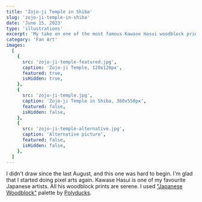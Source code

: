 ```yaml
---
title: 'Zojo-ji Temple in Shiba'
slug: 'zojo-ji-temple-in-shiba'
date: 'June 15, 2023'
type: 'illustrations'
excerpt: 'My take on one of the most famous Kawase Hasui woodblock prints.'
category: 'Fan Art'
images:
  [
    {
      src: 'zojo-ji-temple-featured.jpg',
      caption: 'Zojo-ji Temple, 120x120px',
      featured: true,
      isHidden: true,
    },
    {
      src: 'zojo-ji-temple.jpg',
      caption: 'Zojo-ji Temple in Shiba, 360x550px',
      featured: false,
      isHidden: false,
    },
    {
      src: 'zojo-ji-temple-alternative.jpg',
      caption: 'Alternative picture',
      featured: false,
      isHidden: false,
    },
  ]
---
```


I didn't draw since the last August, and this one was hard to begin. I'm glad
that I started doing pixel arts again. Kawase Hasui is one of my favourite
Japanese artists. All his woodblock prints are serene. I used
["Japanese Woodblock"](https://lospec.com/palette-list/japanese-woodblock)
palette by [Polyducks](https://polyducks.co.uk/).
